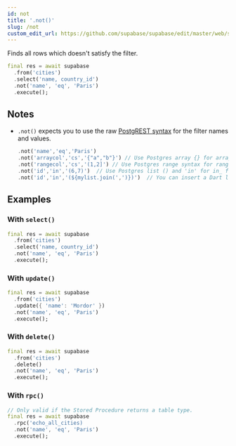 ```yaml
---
id: not
title: '.not()'
slug: /not
custom_edit_url: https://github.com/supabase/supabase/edit/master/web/spec/supabase_dart_v1_ref.yml
---
```



Finds all rows which doesn't satisfy the filter.

```dart
final res = await supabase
  .from('cities')
  .select('name, country_id')
  .not('name', 'eq', 'Paris')
  .execute();
```

## Notes

- `.not()` expects you to use the raw [PostgREST syntax](https://postgrest.org/en/stable/api.html#horizontal-filtering-rows) for the filter names and values.

  ```dart
  .not('name','eq','Paris')
  .not('arraycol','cs','{"a","b"}') // Use Postgres array {} for array column and 'cs' for contains.
  .not('rangecol','cs','(1,2]') // Use Postgres range syntax for range column.
  .not('id','in','(6,7)')  // Use Postgres list () and 'in' for in_ filter.
  .not('id','in','(${mylist.join(',')})')  // You can insert a Dart list array.
  ```

## Examples

### With `select()`

```dart
final res = await supabase
  .from('cities')
  .select('name, country_id')
  .not('name', 'eq', 'Paris')
  .execute();
```

### With `update()`

```dart
final res = await supabase
  .from('cities')
  .update({ 'name': 'Mordor' })
  .not('name', 'eq', 'Paris')
  .execute();
```

### With `delete()`

```dart
final res = await supabase
  .from('cities')
  .delete()
  .not('name', 'eq', 'Paris')
  .execute();
```

### With `rpc()`

```dart
// Only valid if the Stored Procedure returns a table type.
final res = await supabase
  .rpc('echo_all_cities)
  .not('name', 'eq', 'Paris')
  .execute();
```
